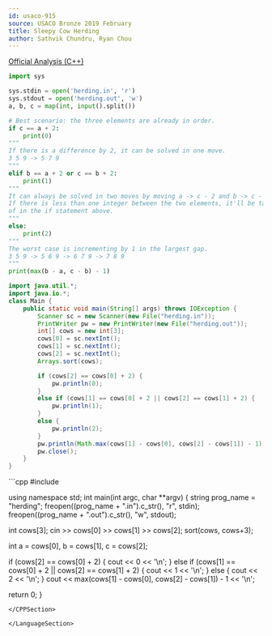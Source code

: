 ```yaml
---
id: usaco-915
source: USACO Bronze 2019 February
title: Sleepy Cow Herding
author: Sathvik Chundru, Ryan Chou
---
```


[Official Analysis (C++)](http://www.usaco.org/current/data/sol_herding_bronze_feb19.html)

<LanguageSection>
 
<PySection>

```py
import sys

sys.stdin = open('herding.in', 'r')
sys.stdout = open('herding.out', 'w')
a, b, c = map(int, input().split())

# Best scenario: the three elements are already in order.
if c == a + 2:
	print(0)
"""
If there is a difference by 2, it can be solved in one move. 
3 5 9 -> 5 7 9
"""
elif b == a + 2 or c == b + 2:
	print(1)
"""
It can always be solved in two moves by moving a -> c - 2 and b -> c - 1.
If there is less than one integer between the two elements, it'll be taken care
of in the if statement above.
"""
else:
	print(2)
"""
The worst case is incrementing by 1 in the largest gap.
3 5 9 -> 5 6 9 -> 6 7 9 -> 7 8 9
"""
print(max(b - a, c - b) - 1)
```
</PySection>
<JavaSection>

```java
import java.util.*;
import java.io.*;
class Main {
	public static void main(String[] args) throws IOException {
		Scanner sc = new Scanner(new File("herding.in"));
		PrintWriter pw = new PrintWriter(new File("herding.out"));
		int[] cows = new int[3];
		cows[0] = sc.nextInt();
		cows[1] = sc.nextInt();
		cows[2] = sc.nextInt();
		Arrays.sort(cows);

		if (cows[2] == cows[0] + 2) {
			pw.println(0); 
		}
		else if (cows[1] == cows[0] + 2 || cows[2] == cows[1] + 2) {
			pw.println(1); 
		}
		else {
			pw.println(2); 
		}
		pw.println(Math.max(cows[1] - cows[0], cows[2] - cows[1]) - 1);
		pw.close();
	}
}
```

</JavaSection>

<CPPSection>
```cpp
#include <bits/stdc++.h>

using namespace std;
int main(int argc, char **argv) {
  string prog_name = "herding";
  freopen((prog_name + ".in").c_str(), "r", stdin);
  freopen((prog_name + ".out").c_str(), "w", stdout);
  
  int cows[3]; cin >> cows[0] >> cows[1] >> cows[2];
  sort(cows, cows+3);
  
  int a = cows[0], b = cows[1], c = cows[2];

  if (cows[2] == cows[0] + 2) {
     cout << 0 << '\n';
  }
  else if (cows[1] == cows[0] + 2 || cows[2] == cows[1] + 2) {
    cout << 1 << '\n';
  }
  else {
    cout << 2 << '\n';
  }
  cout << max(cows[1] - cows[0], cows[2] - cows[1]) - 1 << '\n';
  
  return 0;
}
```
</CPPSection>

</LanguageSection>
